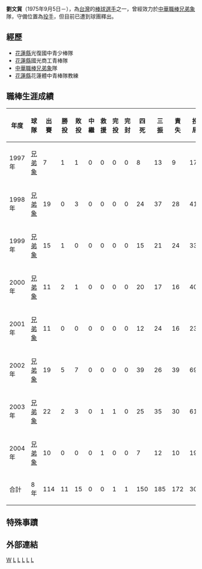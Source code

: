 {{Infobox 中華職棒退休選手
|name=劉文貿
|native_name=
|bgcolor1=
|bgcolor2=
|textcolor1=
|textcolor2=
|image=
|caption=
|position=[[投手|投手]]
|bats=右
|throws=右
|birthdate={{birth date and age|1975|9|15}}<br>{{ROC}}[[台灣|台灣]][[花蓮縣|花蓮縣]]
|debutdate=8月12日
|debutyear=1997年
|debutteam=[[兄弟象|兄弟象]]
|finaldate=10月20日
|finalyear=2004年
|finalteam=[[兄弟象|兄弟象]]
|stat1label=勝投－敗投
|stat1value=11－15
|stat2label=三振－四死
|stat2value=185－150
|stat3label=[[防禦率|防禦率]]
|stat3value=5.08
|stat4label=投球局數
|stat4value=304.2
|teams= <nowiki></nowiki><!--This forces MediaWiki to recognize the first bullet. Kind of a workaround to a bug.-->
*[[兄弟象|兄弟象]]（1998－2005年）
|highlights = <nowiki></nowiki>
*三次總冠軍(2001、2002、2003)
}}
'''劉文貿'''（1975年9月5日－），為[[台灣|台灣]]的[[棒球|棒球]][[選手|選手]]之一，曾經效力於[[中華職棒|中華職棒]][[兄弟象|兄弟象]]隊，守備位置為[[投手|投手]]，但目前已遭到球團釋出。
==經歷==
*[[花蓮縣|花蓮縣]]光復國中青少棒隊 
*[[花蓮縣|花蓮縣]]國光商工青棒隊 
*[[中華職棒|中華職棒]][[兄弟象|兄弟象]]隊 
*[[花蓮縣|花蓮縣]]花蓮體中青棒隊教練
==職棒生涯成績==
{|border=1 width="800px"
|- align="center"
!年度!!球隊!!出賽!!勝投!!敗投!!中繼!!救援!!完投!!完封!!四死!!三振!!責失!!投球局數!!防禦率
|- align=middle
|1997年||[[兄弟象|兄弟象]]||7||1||1||0||0||0||0||8||13||9||17.0||4.77
|- align=middle
|1998年||[[兄弟象|兄弟象]]||19||0||3||0||0||0||0||24||37||28||41.2||6.05
|- align=middle
|1999年||[[兄弟象|兄弟象]]||15||1||0||0||0||0||0||15||21||24||33.1||6.48
|- align=middle
|2000年||[[兄弟象|兄弟象]]||11||2||1||0||0||0||0||20||17||16||40.1||3.57
|- align=middle
|2001年||[[兄弟象|兄弟象]]||11||0||0||0||0||0||0||12||24||16||23.1||6.17
|- align=middle
|2002年||[[兄弟象|兄弟象]]||19||5||7||0||0||0||0||39||26||39||69.0||5.09
|- align=middle
|2003年||[[兄弟象|兄弟象]]||22||2||3||0||1||1||0||25||35||30||61.0||4.43
|- align=middle
|2004年||[[兄弟象|兄弟象]]||10||0||0||0||1||0||0||7||12||10||19.0||4.74
|- align=middle style="color:black; background-color:yellow"
!合計!!8年!!114||11||15||0||0||1||1||150||185||172||304.2||5.08
|}

==特殊事蹟== 
==外部連結==
{{台灣棒球維基館}}

{{兄弟象2001年中華職棒總冠軍}}
{{兄弟象2002年中華職棒總冠軍}}
{{兄弟象2003年中華職棒總冠軍}}

[[Category:劉姓|W]]
[[Category:在世人物|L]]
[[Category:1975年出生|L]]
[[Category:兄弟象隊球員|L]]
[[Category:台灣棒球運動員|L]]
{{棒球選手小作品}}
[[Category:花蓮縣人|L]]